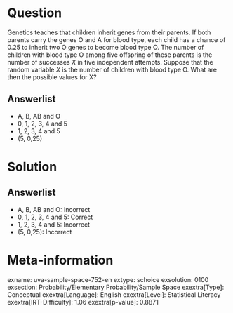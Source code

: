 Question
========

Genetics teaches that children inherit genes from their parents. If both parents carry the genes O and A for blood type, each child has a chance of 0.25 to inherit two O genes to become blood type O. The number of children with blood type O among five offspring of these parents is the number of successes *X* in five independent attempts. Suppose that the random variable *X* is the number of children with blood type O. What are then the possible values for X?

Answerlist
----------

* A, B, AB and O
* 0, 1, 2, 3, 4 and 5
* 1, 2, 3, 4 and 5
* (5, 0,25)

Solution
========

Answerlist
----------

* A, B, AB and O: Incorrect
* 0, 1, 2, 3, 4 and 5: Correct
* 1, 2, 3, 4 and 5: Incorrect
* (5, 0,25): Incorrect

Meta-information
================
exname: uva-sample-space-752-en
extype: schoice
exsolution: 0100
exsection: Probability/Elementary Probability/Sample Space
exextra[Type]: Conceptual
exextra[Language]: English
exextra[Level]: Statistical Literacy
exextra[IRT-Difficulty]: 1.06
exextra[p-value]: 0.8871
